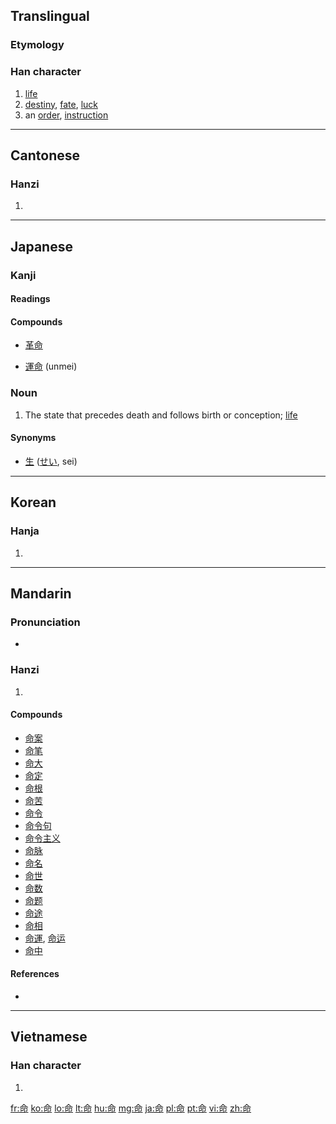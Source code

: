 {{also|令}}
==Translingual==

{{stroke order}}
===Etymology===
{{Han compound|口|令|t2=order|ls=ic}}

===Han character===
{{Han char|rn=30|rad=口|as=05|sn=8|four=8062<sub>7</sub>|canj=人一口中 (OMRL)}}

# [[life]]
# [[destiny]], [[fate]], [[luck]]
# an [[order]], [[instruction]]

----

==Cantonese==

===Hanzi===
{{yue-hanzi|jyut=[[meng6]], [[ming6]]|y=[[meng6]], [[ming6]]}}

# {{defn|lang=yue|sort=口05}}

----

==Japanese==

===Kanji===
{{ja-kanji|grade=3|rs=口05}}

====Readings====
{{ja-readings
|on=[[めい]] (mei), [[みょう]] (myō)
|kun=[[いのち]] (inochi), [[おおせ]] (oose), [[みこと]] (mikoto)}}

====Compounds====
{{top4}}
* [[革命]]
{{mid4}}
* [[運命]] (unmei)
{{mid4}}
{{mid4}}
{{bottom}}

===Noun===
{{ja-noun|k|hira=いのち|rom=inochi}}

# The state that precedes death and follows birth or conception; [[life]]

====Synonyms====
* [[生]] ([[せい]], sei)

----

==Korean==

===Hanja===
{{ko-hanja|hangeul=[[명]]|rv=myeong|mr=myŏng}}

# {{defn|lang=ko|sort=口05}}

----

==Mandarin==

===Pronunciation===
* {{audio|Zh-mìng.ogg|Audio}}

===Hanzi===
{{cmn-hanzi|pin=[[mìng]] ([[ming4]]), [[zǔ]] ([[zu3]])|wg=[[ming4|ming<sup>4</sup>]], [[tsu3|tsu<sup>3</sup>]]}}

# {{defn|lang=cmn|sort=口05}}

====Compounds====
* [[命案]]
* [[命笔]]
* [[命大]]
* [[命定]]
* [[命根]]
* [[命苦]]
* [[命令]]
* [[命令句]]
* [[命令主义]]
* [[命脉]]
* [[命名]]
* [[命世]]
* [[命数]]
* [[命题]]
* [[命途]]
* [[命相]]
* [[命運]], [[命运]]
* [[命中]]

====References====
* {{Han ref|kx=0183.180|dkj=03473|dj=0402.150|hdz=10604.110|uh=547D|ud=21629|bh=A952|bd=43346}}

----

==Vietnamese==

===Han character===
{{vi-hantu|[[mệnh]], [[mạng]], [[mình]], [[mạnh]], [[mịnh]]|rs=口05}}

# {{defn|lang=vi|sort=口05}}

[[fr:命]]
[[ko:命]]
[[lo:命]]
[[lt:命]]
[[hu:命]]
[[mg:命]]
[[ja:命]]
[[pl:命]]
[[pt:命]]
[[vi:命]]
[[zh:命]]
